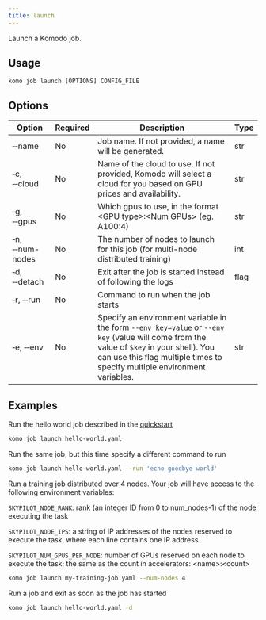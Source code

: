 ```yaml
---
title: launch
---
```


Launch a Komodo job.

## Usage

`komo job launch [OPTIONS] CONFIG_FILE`

## Options

| Option                               | Required | Description                                                                                                         | Type |
| ------------------------------------ | -------- | ------------------------------------------------------------------------------------------------------------------- | ---- |
| &#x2011;&#x2011;name                 | No       | Job name. If not provided, a name will be generated.                                                                | str  |
| &#x2011;c, &#x2011;&#x2011;cloud     | No       | Name of the cloud to use. If not provided, Komodo will select a cloud for you based on GPU prices and availability. | str  |
| &#x2011;g, &#x2011;&#x2011;gpus      | No       | Which gpus to use, in the format \<GPU type\>:\<Num GPUs\> (eg. A100:4)                                             | str  |
| &#x2011;n, &#x2011;&#x2011;num-nodes | No       | The number of nodes to launch for this job (for multi-node distributed training)                                    | int  |
| &#x2011;d, &#x2011;&#x2011;detach    | No       | Exit after the job is started instead of following the logs                                                         | flag |
| &#x2011;r, &#x2011;&#x2011;run       | No       | Command to run when the job starts    
| &#x2011;e, &#x2011;&#x2011;env       | No       | Specify an environment variable in the form `--env key=value` or `--env key` (value will come from the value of `$key` in your shell). You can use this flag multiple times to specify multiple environment variables. | str  |

## Examples

Run the hello world job described in the [quickstart](../../../../quickstart)

```bash
komo job launch hello-world.yaml
```

Run the same job, but this time specify a different command to run

```bash
komo job launch hello-world.yaml --run 'echo goodbye world'
```

Run a training job distributed over 4 nodes.
Your job will have access to the following environment variables:

`SKYPILOT_NODE_RANK`: rank (an integer ID from 0 to num_nodes-1) of the node executing the task

`SKYPILOT_NODE_IPS`: a string of IP addresses of the nodes reserved to execute the task, where each line contains one IP address

`SKYPILOT_NUM_GPUS_PER_NODE`: number of GPUs reserved on each node to execute the task; the same as the count in accelerators: \<name\>:\<count\> 

```bash
komo job launch my-training-job.yaml --num-nodes 4
```

Run a job and exit as soon as the job has started

```bash
komo job launch hello-world.yaml -d
```
